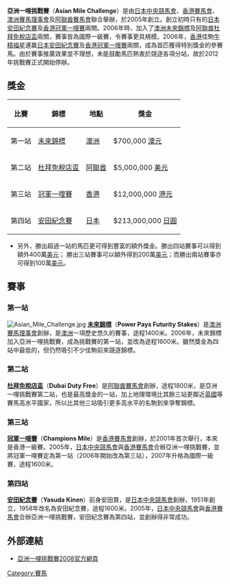 {{unreferenced|time=2018-11-15T00:26:10+00:00}}
'''亞洲一哩挑戰賽'''（'''Asian Mile Challenge'''）是由[[日本中央競馬會|日本中央競馬會]]、[[香港賽馬會|香港賽馬會]]、[[澳洲賽馬理事會|澳洲賽馬理事會]]及[[阿聯酋賽馬會|阿聯酋賽馬會]]聯合舉辦，於2005年創立。創立初時只有的[[日本|日本]][[安田紀念賽|安田紀念賽]]及[[香港|香港]][[冠軍一哩賽|冠軍一哩賽]]兩關。2006年時，加入了[[澳洲|澳洲]][[未來錦標|未來錦標]]及[[阿聯酋|阿聯酋]][[杜拜免稅店盃|杜拜免稅店盃]]兩關，賽事皆為國際一級賽，令賽事更具規模。2006年，[[香港|香港]]佳駒[[牛精福星|牛精福星]]連赢[[日本|日本]][[安田紀念賽|安田紀念賽]]及[[香港|香港]][[冠軍一哩賽|冠軍一哩賽]]兩關，成為首匹獲得特別獎金的參賽馬。由於賽事推廣效果並不理想，未能鼓勵馬匹熱衷於競逐各項分站，故於2012年挑戰賽正式開始停辦。

== 獎金 ==
{| class="wikitable"
|-
!比賽
!錦標
!地點
!獎金
|-
|第一站
|[[未來錦標|未來錦標]]
|[[澳洲|澳洲]]
|$700,000 [[澳元|澳元]]
|-
|第二站
|[[杜拜免稅店盃|杜拜免稅店盃]]
|[[阿聯酋|阿聯酋]]
|$5,000,000 [[美元|美元]]
|-
|第三站
|[[冠軍一哩賽|冠軍一哩賽]]
|[[香港|香港]]
|$12,000,000 [[港元|港元]]
|-
|第四站
|[[安田紀念賽|安田紀念賽]]
|[[日本|日本]]
|$213,000,000 [[日圓|日圓]]
|}

*另外，勝出超過一站的馬匹更可得到豐富的額外獎金。勝出四站賽事可以得到額外400萬[[美元|美元]]； 勝出三站賽事可以額外得到200萬[[美元|美元]]；而勝出兩站賽事亦可得到100萬[[美元|美元]]。

==賽事==
=== 第一站 ===
[[File:Asian_Mile_Challenge.jpg|alt=logo]]
'''[[未來錦標|未來錦標]]'''（'''Power Pays Futurity Stakes'''）是[[澳洲賽馬理事會|澳洲賽馬理事會]]創辦，是[[澳洲|澳洲]]一項歷史悠久的賽事，途程1400米。2006年，未來錦標加入亞洲一哩挑戰賽，成為挑戰賽的第一站，並改為途程1600米。雖然獎金為四站中最低的，但仍然吸引不少佳駒前來競逐錦標。

=== 第二站 ===
'''[[杜拜免稅店盃|杜拜免稅店盃]]'''（'''Dubai Duty Free'''）是[[阿聯酋賽馬會|阿聯酋賽馬會]]創辦，途程1800米，是亞洲一哩挑戰賽第二站，也是最高獎金的一站，加上地理環境比其餘三站更鄰近[[英國|英國]]等賽馬高水平國家，所以比其他三站吸引更多高水平的名駒到來爭奪錦標。

=== 第三站 ===
'''[[冠軍一哩賽|冠軍一哩賽]]'''（'''Champions Mile'''）是[[香港賽馬會|香港賽馬會]]創辦，於2001年首次舉行，本來是香港一級賽。2005年，[[日本中央競馬會|日本中央競馬會]]與[[香港賽馬會|香港賽馬會]]合辦亞洲一哩挑戰賽，並將冠軍一哩賽定為第一站（2006年開始改為第三站），2007年升格為國際一級賽，途程1600米。

=== 第四站 ===
'''[[安田紀念賽|安田紀念賽]]'''（'''Yasuda Kinen'''）前身安田賞，是[[日本中央競馬會|日本中央競馬會]]創辦，1951年創立，1958年改名為安田紀念賽，途程1600米。2005年，[[日本中央競馬會|日本中央競馬會]]與[[香港賽馬會|香港賽馬會]]合辦亞洲一哩挑戰賽，安田紀念賽為第四站，並創辦得非常成功。

== 外部連結 ==
*[https://web.archive.org/web/20080327025520/http://www.asianmilechallenge.com/2008/english/amc08_index.asp 亞洲一哩挑戰賽2008官方網頁]

[[Category:賽馬|Category:賽馬]]